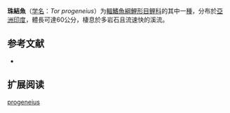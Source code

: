 {{Speciesbox
| name = 珠結魚
| status = NT
| status_system = IUCN3.1
| image = 
| genus = Tor
| species = progeneius
| authority = [[McClelland|McClelland]], 1839
| synonyms = *''Barbus progeneius''<br /><small>McClelland, 1839</small>
}}

'''珠結魚'''（[[学名|学名]]：''Tor progeneius''）为[[輻鰭魚綱|輻鰭魚綱]][[鯉形目|鯉形目]][[鲤科|鲤科]]的其中一[[種|種]]，分布於[[亞洲|亞洲]][[印度|印度]]，體長可達60公分，棲息於多岩石且流速快的溪流。

==参考文献==
*{{FishBase_species|genus=Tor|species=progeneius|year=2011|month=12}}

== 扩展阅读 ==
{{refbegin}}
{{wikispecies-inline|Tor progeneius|珠結魚}}
{{refend}}
{{Taxonbar|from=Q596108}}

[[Category:結魚属|progeneius]]


{{鯉形目小作品}}